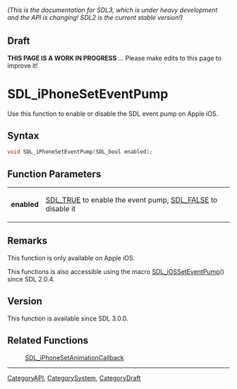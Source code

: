 ====== (This is the documentation for SDL3, which is under heavy development and the API is changing! SDL2 is the current stable version!) ======

== Draft ==

'''THIS PAGE IS A WORK IN PROGRESS''' ... Please make edits to this page to improve it!



<!-- #*^*^*^*^*See https://wiki.libsdl.org/SGFunctions for details on editing this page*^*^*^*^* -->
= SDL_iPhoneSetEventPump =

Use this function to enable or disable the SDL event pump on Apple iOS.

== Syntax ==

<syntaxhighlight lang='c'>
void SDL_iPhoneSetEventPump(SDL_bool enabled);
</syntaxhighlight>

== Function Parameters ==

{|
|'''enabled'''
|[[SDL_TRUE]] to enable the event pump, [[SDL_FALSE]] to disable it
|}

== Remarks ==

This function is only available on Apple iOS.

This functions is also accessible using the macro [[SDL_iOSSetEventPump]]()
since SDL 2.0.4.

== Version ==

This function is available since SDL 3.0.0.

== Related Functions ==

:[[SDL_iPhoneSetAnimationCallback]]

----
[[CategoryAPI]], [[CategorySystem]], [[CategoryDraft]]


